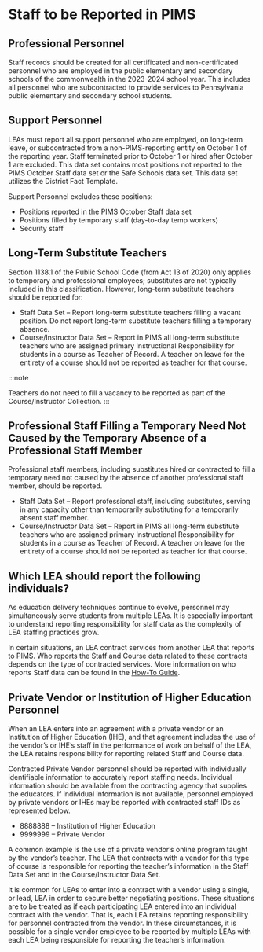 # Staff to be Reported in PIMS

## Professional Personnel

Staff records should be created for all certificated and non-certificated personnel who are employed in the public elementary and secondary schools of the commonwealth in the 2023-2024 school year. This includes all personnel who are subcontracted to provide services to Pennsylvania public elementary and secondary school students.

## Support Personnel

LEAs must report all support personnel who are employed, on long-term leave, or subcontracted from a non-PIMS-reporting entity on October 1 of the reporting year. Staff terminated prior to October 1 or hired after October 1 are excluded. This data set contains most positions not reported to the PIMS October Staff data set or the Safe Schools data set. This data set utilizes the District Fact Template.

Support Personnel excludes these positions:

-   Positions reported in the PIMS October Staff data set
-   Positions filled by temporary staff (day-to-day temp workers)
-   Security staff

## Long-Term Substitute Teachers

Section 1138.1 of the Public School Code (from Act 13 of 2020) only applies to temporary and professional employees; substitutes are not typically included in this classification. However, long-term substitute teachers should be reported for:

-   Staff Data Set – Report long-term substitute teachers filling a vacant position. Do not report long-term substitute teachers filling a temporary absence.
-   Course/Instructor Data Set – Report in PIMS all long-term substitute teachers who are assigned primary Instructional Responsibility for students in a course as Teacher of Record. A teacher on leave for the entirety of a course should not be reported as teacher for that course.

:::note

Teachers do not need to fill a vacancy to be reported as part of the Course/Instructor Collection.
:::

## Professional Staff Filling a Temporary Need Not Caused by the Temporary Absence of a Professional Staff Member

Professional staff members, including substitutes hired or contracted to fill a temporary need not caused by the absence of another professional staff member, should be reported.

-   Staff Data Set – Report professional staff, including substitutes, serving in any capacity other than temporarily substituting for a temporarily absent staff member.
-   Course/Instructor Data Set – Report in PIMS all long-term substitute teachers who are assigned primary Instructional Responsibility for students in a course as Teacher of Record. A teacher on leave for the entirety of a course should not be reported as teacher for that course.

## Which LEA should report the following individuals?

As education delivery techniques continue to evolve, personnel may simultaneously serve students from multiple LEAs. It is especially important to understand reporting responsibility for staff data as the complexity of LEA staffing practices grow.

In certain situations, an LEA contract services from another LEA that reports to PIMS. Who reports the Staff and Course data related to these contracts depends on the type of contracted services. More information on who reports Staff data can be found in the [How-To Guide](https://www.education.pa.gov/DataAndReporting/PIMS/Resources/Pages/HowtoGuides.aspx).

## Private Vendor or Institution of Higher Education Personnel

When an LEA enters into an agreement with a private vendor or an Institution of Higher Education (IHE), and that agreement includes the use of the vendor’s or IHE’s staff in the performance of work on behalf of the LEA, the LEA retains responsibility for reporting related Staff and Course data.

Contracted Private Vendor personnel should be reported with individually identifiable information to accurately report staffing needs. Individual information should be available from the contracting agency that supplies the educators. If individual information is not available, personnel employed by private vendors or IHEs may be reported with contracted staff IDs as represented below.

-   8888888 – Institution of Higher Education
-   9999999 – Private Vendor

A common example is the use of a private vendor’s online program taught by the vendor’s teacher. The LEA that contracts with a vendor for this type of course is responsible for reporting the teacher’s information in the Staff Data Set and in the Course/Instructor Data Set.

It is common for LEAs to enter into a contract with a vendor using a single, or lead, LEA in order to secure better negotiating positions. These situations are to be treated as if each participating LEA entered into an individual contract with the vendor. That is, each LEA retains reporting responsibility for personnel contracted from the vendor. In these circumstances, it is possible for a single vendor employee to be reported by multiple LEAs with each LEA being responsible for reporting the teacher’s information.
